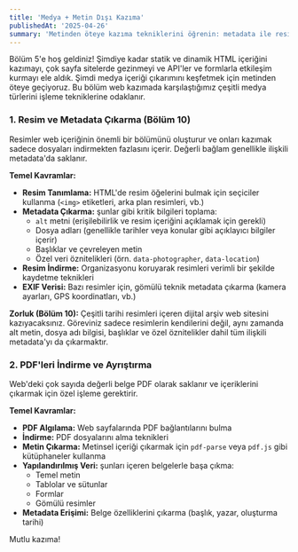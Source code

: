 ```yaml
---
title: 'Medya + Metin Dışı Kazıma'
publishedAt: '2025-04-26'
summary: 'Metinden öteye kazıma tekniklerini öğrenin: metadata ile resim çıkarma, PDF indirme ve ayrıştırma, video bilgilerini yakalama.'
---
```


Bölüm 5'e hoş geldiniz! Şimdiye kadar statik ve dinamik HTML içeriğini kazımayı, çok sayfa sitelerde gezinmeyi ve API'ler ve formlarla etkileşim kurmayı ele aldık. Şimdi medya içeriği çıkarımını keşfetmek için metinden öteye geçiyoruz. Bu bölüm web kazımada karşılaştığımız çeşitli medya türlerini işleme tekniklerine odaklanır.

### 1. Resim ve Metadata Çıkarma (Bölüm 10)

Resimler web içeriğinin önemli bir bölümünü oluşturur ve onları kazımak sadece dosyaları indirmekten fazlasını içerir. Değerli bağlam genellikle ilişkili metadata'da saklanır.

**Temel Kavramlar:**

* **Resim Tanımlama:** HTML'de resim öğelerini bulmak için seçiciler kullanma (`<img>` etiketleri, arka plan resimleri, vb.)
* **Metadata Çıkarma:** şunlar gibi kritik bilgileri toplama:
  * `alt` metni (erişilebilirlik ve resim içeriğini açıklamak için gerekli)
  * Dosya adları (genellikle tarihler veya konular gibi açıklayıcı bilgiler içerir)
  * Başlıklar ve çevreleyen metin
  * Özel veri öznitelikleri (örn. `data-photographer`, `data-location`)
* **Resim İndirme:** Organizasyonu koruyarak resimleri verimli bir şekilde kaydetme teknikleri
* **EXIF Verisi:** Bazı resimler için, gömülü teknik metadata çıkarma (kamera ayarları, GPS koordinatları, vb.)

**Zorluk (Bölüm 10):** Çeşitli tarihi resimleri içeren dijital arşiv web sitesini kazıyacaksınız. Göreviniz sadece resimlerin kendilerini değil, aynı zamanda alt metin, dosya adı bilgisi, başlıklar ve özel öznitelikler dahil tüm ilişkili metadata'yı da çıkarmaktır.

### 2. PDF'leri İndirme ve Ayrıştırma

Web'deki çok sayıda değerli belge PDF olarak saklanır ve içeriklerini çıkarmak için özel işleme gerektirir.

**Temel Kavramlar:**

* **PDF Algılama:** Web sayfalarında PDF bağlantılarını bulma
* **İndirme:** PDF dosyalarını alma teknikleri
* **Metin Çıkarma:** Metinsel içeriği çıkarmak için `pdf-parse` veya `pdf.js` gibi kütüphaneler kullanma
* **Yapılandırılmış Veri:** şunları içeren belgelerle başa çıkma:
  * Temel metin
  * Tablolar ve sütunlar
  * Formlar
  * Gömülü resimler
* **Metadata Erişimi:** Belge özelliklerini çıkarma (başlık, yazar, oluşturma tarihi)

Mutlu kazıma!